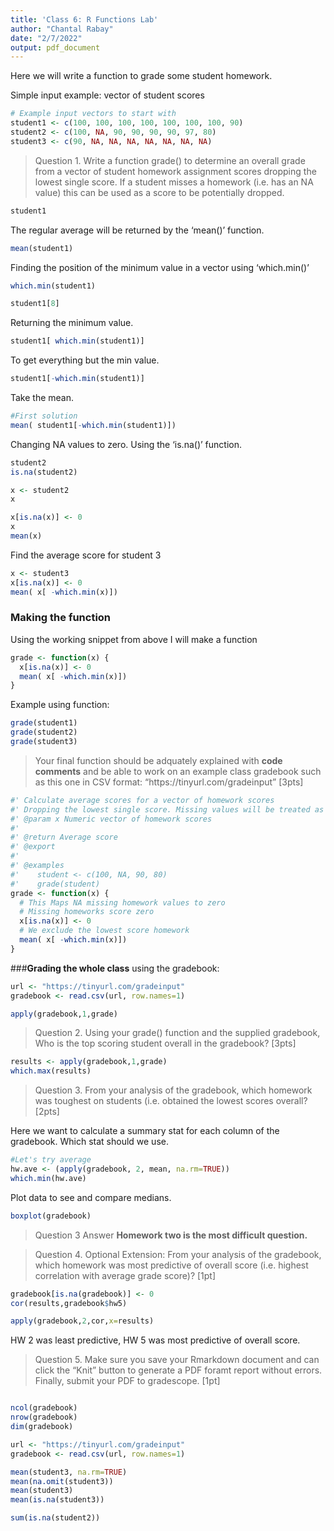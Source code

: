 ```yaml
---
title: 'Class 6: R Functions Lab'
author: "Chantal Rabay"
date: "2/7/2022"
output: pdf_document
---
```


Here we will write a function to grade some student homework.

Simple input example: vector of student scores
```r
# Example input vectors to start with
student1 <- c(100, 100, 100, 100, 100, 100, 100, 90)
student2 <- c(100, NA, 90, 90, 90, 90, 97, 80)
student3 <- c(90, NA, NA, NA, NA, NA, NA, NA)
```
>Question 1. Write a function grade() to determine an overall grade from a vector of student homework assignment scores dropping the lowest single score. If a student misses a homework (i.e. has an NA value) this can be used as a score to be potentially dropped. 

```r
student1
```
The regular average will be returned by the 'mean()' function.
```r
mean(student1)
```
Finding the position of the minimum value in a vector using 'which.min()'
```r
which.min(student1)
```

```r
student1[8]
```
Returning the minimum value.
```r
student1[ which.min(student1)]
```
To get everything but the min value.
```r
student1[-which.min(student1)]
```
Take the mean.
```r
#First solution
mean( student1[-which.min(student1)])
```
Changing NA values to zero. Using the 'is.na()' function.
```r
student2
is.na(student2)
```

```r
x <- student2
x

x[is.na(x)] <- 0
x
mean(x)
```
Find the average score for student 3
```r
x <- student3
x[is.na(x)] <- 0
mean( x[ -which.min(x)])
```
### Making the function
Using the working snippet from above I will make a function
```r
grade <- function(x) {
  x[is.na(x)] <- 0
  mean( x[ -which.min(x)])
}
```
Example using function:
```r
grade(student1)
grade(student2)
grade(student3)
```
>Your final function should be adquately explained with **code comments** and be able to work on an example class gradebook such as this one in CSV format: “https://tinyurl.com/gradeinput” [3pts]

```r
#' Calculate average scores for a vector of homework scores
#' Dropping the lowest single score. Missing values will be treated as zero scores
#' @param x Numeric vector of homework scores
#'
#' @return Average score
#' @export
#'
#' @examples
#'    student <- c(100, NA, 90, 80)
#'    grade(student)
grade <- function(x) {
  # This Maps NA missing homework values to zero 
  # Missing homeworks score zero 
  x[is.na(x)] <- 0
  # We exclude the lowest score homework 
  mean( x[ -which.min(x)])
}
```
###**Grading the whole class** using the gradebook:
```r
url <- "https://tinyurl.com/gradeinput"
gradebook <- read.csv(url, row.names=1)
```

```r
apply(gradebook,1,grade)
```
> Question 2. Using your grade() function and the supplied gradebook, Who is the top scoring student overall in the gradebook? [3pts]

```r
results <- apply(gradebook,1,grade)
which.max(results)
```

> Question 3. From your analysis of the gradebook, which homework was toughest on students (i.e. obtained
the lowest scores overall?  [2pts]

Here we want to calculate a summary stat for each column of the gradebook. Which stat should we use.
```r
#Let's try average 
hw.ave <- (apply(gradebook, 2, mean, na.rm=TRUE))
which.min(hw.ave)
```
Plot data to see and compare medians.
```r
boxplot(gradebook)
```
> Question 3 Answer
**Homework two is the most difficult question.**

> Question 4. Optional Extension: From your analysis of the gradebook, which homework was most predictive of overall score (i.e. highest correlation with average grade score)? [1pt]

```r
gradebook[is.na(gradebook)] <- 0
cor(results,gradebook$hw5)
```
```r
apply(gradebook,2,cor,x=results)
```
HW 2 was least predictive, HW 5 was most predictive of overall score.

> Question 5. Make sure you save your Rmarkdown document and can click the “Knit” button to generate a PDF foramt report without errors. Finally, submit your PDF to gradescope. [1pt]


```r

```

```r
ncol(gradebook)
nrow(gradebook)
dim(gradebook)
```
```r
url <- "https://tinyurl.com/gradeinput"
gradebook <- read.csv(url, row.names=1)
```

```r
mean(student3, na.rm=TRUE)
mean(na.omit(student3))
mean(student3)
mean(is.na(student3))
```
```r
sum(is.na(student2))
```

